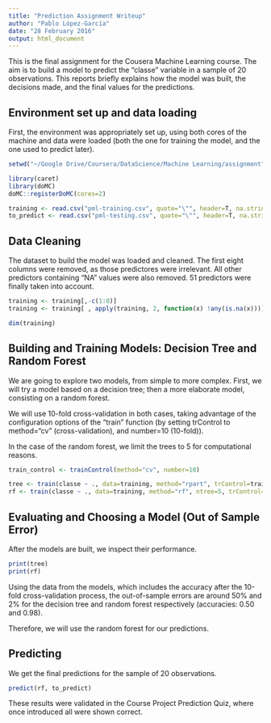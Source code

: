 ```yaml
---
title: "Prediction Assignment Writeup"
author: "Pablo López-García"
date: "28 February 2016"
output: html_document
---
```


This is the final assignment for the Cousera Machine Learning course. The aim is to build a model to predict the
"classe" variable in a sample of 20 observations. This reports briefly explains how the model was built, the decisions
made, and the final values for the predictions.

## Environment set up and data loading

First, the environment was appropriately set up, using both cores of the machine and data were loaded (both the one for training the model, and the one used to predict later).

```r
setwd("~/Google Drive/Coursera/DataScience/Machine Learning/assignment")

library(caret)
library(doMC)
doMC::registerDoMC(cores=2)

training <- read.csv("pml-training.csv", quote="\"", header=T, na.strings = c("NA", "", "#DIV/0!"))
to_predict <- read.csv("pml-testing.csv", quote="\"", header=T, na.strings = c("NA", "", "#DIV/0!"))
```

## Data Cleaning

The dataset to build the model was loaded and cleaned. The first eight columns were removed, as those predictores were irrelevant. All other predictors containing "NA" values were also removed. 51 predictors were finally taken into account.

```r
training <- training[,-c(1:8)]
training <- training[ , apply(training, 2, function(x) !any(is.na(x)))]

dim(training)
```


## Building and Training Models: Decision Tree and Random Forest

We are going to explore two models, from simple to more complex. First, we will try a model based on a decision tree; then a more elaborate model, consisting on a random forest.

We will use 10-fold cross-validation in both cases, taking advantage of the configuration options of the "train" function (by setting trControl to method="cv" (cross-validation), and number=10 (10-fold)).

In the case of the random forest, we limit the trees to 5 for computational reasons.

```r
train_control <- trainControl(method="cv", number=10)

tree <- train(classe ~ ., data=training, method="rpart", trControl=train_control)
rf <- train(classe ~ ., data=training, method="rf", ntree=5, trControl=train_control)
```

## Evaluating and Choosing a Model (Out of Sample Error)

After the models are built, we inspect their performance.

```r
print(tree)
print(rf)
```

Using the data from the models, which includes the accuracy after the 10-fold cross-validation process, the out-of-sample errors are around 50% and 2% for the decision tree and random forest respectively (accuracies: 0.50 and 0.98).

Therefore, we will use the random forest for our predictions.

## Predicting

We get the final predictions for the sample of 20 observations.

```r
predict(rf, to_predict)
```

These results were validated in the Course Project Prediction Quiz, where once introduced all were shown correct.